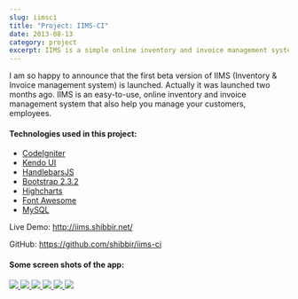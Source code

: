```yaml
---
slug: iimsci
title: "Project: IIMS-CI"
date: 2013-08-13
category: project
excerpt: IIMS is a simple online inventory and invoice management system that also help you manage your customers, employees, products
---
```


<p>
    I am so happy to announce that the first beta version of IIMS (Inventory &amp; Invoice management system) is launched. Actually it was launched two months ago. IIMS is an easy-to-use, online inventory and invoice management system that also help you manage your customers, employees.
</p>

<h4>Technologies used in this project:</h4>

<ul>
    <li><a href="http://www.codeigniter.com/">CodeIgniter</a></li>
    <li><a href="http://www.telerik.com/kendo-ui">Kendo UI</a></li>
    <li><a href="http://handlebarsjs.com/">HandlebarsJS</a></li>
    <li><a href="http://getbootstrap.com/2.3.2/">Bootstrap 2.3.2</a></li>
    <li><a href="http://www.highcharts.com/">Highcharts</a></li>
    <li><a href="http://fontawesome.io/">Font Awesome</a></li>
    <li><a href="http://www.mysql.com/">MySQL</a></li>
</ul>

<p>Live Demo: <a href="http://iims.shibbir.net/">http://iims.shibbir.net/</a></p>

<p>GitHub: <a href="https://github.com/shibbir/iims-ci">https://github.com/shibbir/iims-ci</a></p>

<h4>Some screen shots of the app:</h4>

<div id="lightgallery" class="clearfix">
    <a href="https://res.cloudinary.com/shibbir/image/upload/v1477223917/Login-Page_cukult.png">
        <img src="https://res.cloudinary.com/shibbir/image/upload/c_fill,w_350,h_250/v1477223917/Login-Page_cukult.png" />
    </a>
    <a href="https://res.cloudinary.com/shibbir/image/upload/v1477223921/Invoice-Management_aslems.png">
        <img src="https://res.cloudinary.com/shibbir/image/upload/c_fill,w_350,h_250/v1477223921/Invoice-Management_aslems.png" />
    </a>
    <a href="https://res.cloudinary.com/shibbir/image/upload/v1477223915/Invoice-Details_nwzmoc.png">
        <img src="https://res.cloudinary.com/shibbir/image/upload/c_fill,w_350,h_250/v1477223915/Invoice-Details_nwzmoc.png" />
    </a>
    <a href="https://res.cloudinary.com/shibbir/image/upload/v1477223915/Inventory-Grid_dfjymd.png">
        <img src="https://res.cloudinary.com/shibbir/image/upload/c_fill,w_350,h_250/v1477223915/Inventory-Grid_dfjymd.png" />
    </a>
    <a href="https://res.cloudinary.com/shibbir/image/upload/v1477223920/Inventory-Category_kam1kb.png">
        <img src="https://res.cloudinary.com/shibbir/image/upload/c_fill,w_350,h_250/v1477223920/Inventory-Category_kam1kb.png" />
    </a>
    <a href="https://res.cloudinary.com/shibbir/image/upload/v1477223905/Dashboard_ikyfd4.png">
        <img src="https://res.cloudinary.com/shibbir/image/upload/c_fill,w_350,h_250/v1477223905/Dashboard_ikyfd4.png" />
    </a>
</div>
